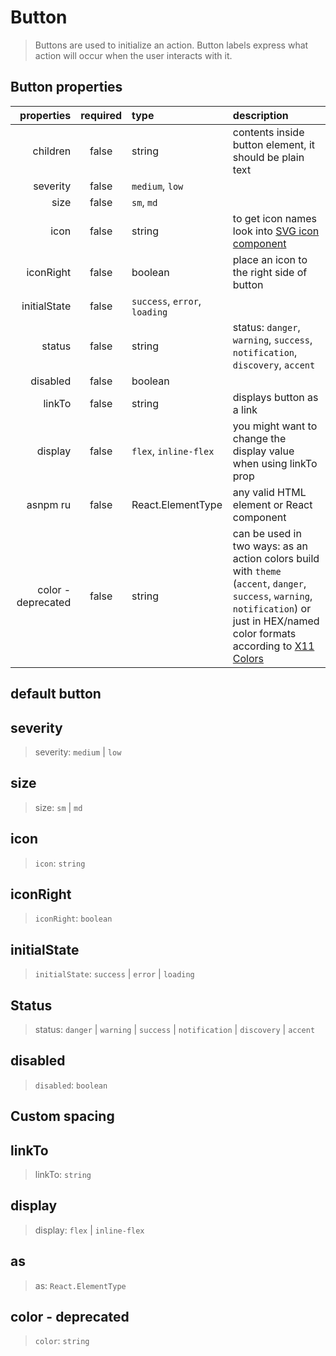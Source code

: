 
<Meta of={ButtonStories} />

# Button

> Buttons are used to initialize an action. Button labels express what action will occur when the user interacts with it.

## Button properties

|         properties | required | type                                                           | description                                                                                                                                                                                                                            |
| -----------------: | :------: | :------------------------------------------------------------- | :------------------------------------------------------------------------------------------------------------------------------------------------------------------------------------------------------------------------------------- |
|           children |  false   | string                                                         | contents inside button element, it should be plain text                                                                                                                                                                                |
|           severity |  false   | <code>medium</code>, <code>low</code>                          |                                                                                                                                                                                                                                        |
|               size |  false   | <code>sm</code>, <code>md</code>                               |                                                                                                                                                                                                                                        |
|               icon |  false   | string                                                         | to get icon names look into <a href="?path=/docs/components-svgicon--size">SVG icon component</a>                                                                                                                                      |
|          iconRight |  false   | boolean                                                        | place an icon to the right side of button                                                                                                                                                                                              |
|       initialState |  false   | <code>success</code>, <code>error</code>, <code>loading</code> |                                                                                                                                                                                                                                        |
|             status |  false   | string                                                         | status: <code>danger</code>, <code>warning</code>, <code>success</code>, <code>notification</code>, <code>discovery</code>, <code>accent</code>                                                                                        |
|           disabled |  false   | boolean                                                        |                                                                                                                                                                                                                                        |
|             linkTo |  false   | string                                                         | displays button as a link                                                                                                                                                                                                              |
|            display |  false   | <code>flex</code>, <code>inline-flex</code>                    | you might want to change the display value when using linkTo prop                                                                                                                                                                      |
|           asnpm ru |  false   | React.ElementType                                              | any valid HTML element or React component                                                                                                                                                                                              |
| color - deprecated |  false   | string                                                         | can be used in two ways: as an action colors build with `theme` (`accent`, `danger`, `success`, `warning`, `notification`) or just in HEX/named color formats according to [X11 Colors](https://en.wikipedia.org/wiki/X11_color_names) |

## default button

<Canvas />

## severity

> severity: `medium` | `low`

<Canvas />

## size

> size: `sm` | `md`

<Canvas />

## icon

> `icon`: `string`

<Canvas />

## iconRight

> `iconRight`: `boolean`

<Canvas />

## initialState

> `initialState`: `success` | `error` | `loading`

<Canvas />

## Status

> status: `danger` | `warning` | `success` | `notification` | `discovery` | `accent`

<Canvas />

## disabled

> `disabled`: `boolean`

<Canvas />

## Custom spacing

<Canvas />

## linkTo

> linkTo: `string`

<Canvas />

## display

> display: `flex` | `inline-flex`

<Canvas />

## as

> as: `React.ElementType`

<Canvas />

## color - deprecated

> `color`: `string`

<Canvas />
